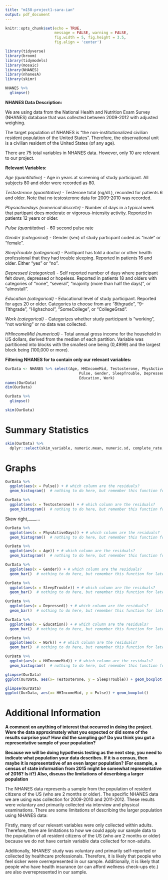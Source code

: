 ```yaml
---
title: "m158-project1-sara-ian"
output: pdf_document
---
```


```r
knitr::opts_chunk$set(echo = TRUE, 
                      message = FALSE, warning = FALSE,
                      fig.width = 5, fig.height = 3.5, 
                      fig.align = 'center')

library(tidyverse)
library(broom)
library(tidymodels)
library(mosaic)
library(NHANES)
library(nhanesA)
library(skimr)
```

```r
NHANES %>%
  glimpse()
```

**NHANES Data Description:**

We are using data from the National Health and Nutrition Exam Survey (NHANES) database that was collected between 2009-2012 with adjusted weighing.


The target population of NHANES is "the non-institutionalized civilian resident population of the United States". Therefore, the observational unit is a civilian resident of the United States (of any age).


There are 75 total variables in NHANES data. However, only 10 are relevant to our project.

**Relevant Variables:**

*Age (quantitative)*
- Age in years at screening of study participant. All subjects 80 and older were recorded as 80.

*Testosterone (quantitative)*
- Testerone total (ng/dL), recorded for patients 6 and older. Note that no testosterone data for 2009-2010 was recorded.

*Physactivedays (numerical discrete)*
- Number of days in a typical week that partipant does moderate or vigorous-intensity activity. Reported in patients 12 years or older.

*Pulse (quantitative)*
- 60 second pulse rate

*Gender (categorical)*
- Gender (sex) of study particpant coded as "male" or "female".

*SleepTrouble (categorical)* 
- Paritipant has told a doctor or other health professional that they had trouble sleeping. Reported in patients 16 and older. Either "yes" or "no".

*Depressed (categorical)*
- Self reported number of days where participant felt down, depressed or hopeless. Reported in patients 18 and olders with categories of "none", "several", "majority (more than half the days)", or "almostall".

*Education (categorical)*
- Educational level of study participant. Reported for ages 20 or older. Categories to choose from are "8thgrade", "9-11thgrade", "Highschool", "SomeCollege", or "CollegeGrad".

*Work (categorical)*
- Categorizes whether study participant is "working", "not working" or no data was collected.

*HHIncomeMid (numerical)*
- Total annual gross income for the household in US dollars, derived from the median of each partition. Variable was partitioned into blocks with the smallest one being (0,4999) and the largest block being (100,000 or more).

**Filtering NHANES for to contain only our relevant variables:**

```r
OurData <- NHANES %>% select(Age, HHIncomeMid, Testosterone, PhysActiveDays, 
                                 Pulse, Gender, SleepTrouble, Depressed, 
                                 Education, Work)
names(OurData)
dim(OurData)

```

```r
OurData %>%
  glimpse()
```


```r

skim(OurData)

```


# Summary Statistics

```r
skim(OurData) %>%
  dplyr::select(skim_variable, numeric.mean, numeric.sd, complete_rate, numeric.p50)

```

# Graphs


```r
OurData %>%
  ggplot(aes(x = Pulse)) + # which column are the residuals?
  geom_histogram()  # nothing to do here, but remember this function for later!
```

```r
OurData %>%
  ggplot(aes(x = Testosterone)) + # which column are the residuals?
  geom_histogram()  # nothing to do here, but remember this function for later!
```

Skew right,____...

```r
OurData %>%
  ggplot(aes(x = PhysActiveDays)) + # which column are the residuals?
  geom_histogram()  # nothing to do here, but remember this function for later!
```

```r
OurData %>%
  ggplot(aes(x = Age)) + # which column are the residuals?
  geom_histogram()  # nothing to do here, but remember this function for later!
```

```r
OurData %>%
  ggplot(aes(x = Gender)) + # which column are the residuals?
  geom_bar()  # nothing to do here, but remember this function for later!
```

```r
OurData %>%
  ggplot(aes(x = SleepTrouble)) + # which column are the residuals?
  geom_bar()  # nothing to do here, but remember this function for later!
```

```r
OurData %>%
  ggplot(aes(x = Depressed)) + # which column are the residuals?
  geom_bar()  # nothing to do here, but remember this function for later!
```

```r
OurData %>%
  ggplot(aes(x = Education)) + # which column are the residuals?
  geom_bar()  # nothing to do here, but remember this function for later!
```

```r
OurData %>%
  ggplot(aes(x = Work)) + # which column are the residuals?
  geom_bar()  # nothing to do here, but remember this function for later!
```


```r
OurData %>%
  ggplot(aes(x = HHIncomeMid)) + # which column are the residuals?
  geom_histogram()  # nothing to do here, but remember this function for later!
```


```r
glimpse(OurData)
ggplot(OurData, aes(x= Testosterone, y = SleepTrouble)) + geom_boxplot()
```  

```r
glimpse(OurData)
ggplot(OurData, aes(x= HHIncomeMid, y = Pulse)) + geom_boxplot()
```  


# Additional Information

**A comment on anything of interest that occurred in doing the project. Were the data approximately what you expected or did some of the results surprise you? How did the sampling
go? Do you think you got a representative sample of your population?**

**Because we will be doing hypothesis testing as the next step, you need to indicate what
population your data describes. If it is a census, then maybe it is representative of an even
larger population? (For example, a census of state information from 2015 might be somewhat
representative of 2016? Is it?) Also, discuss the limitations of describing a larger population**

The NHANES data represents a sample from the population of resident citizens of the US (who are 2 months or older). The specific NHANES data we are using was collection for 2009-2010 and 2011-2012. These results were voluntary and primarily collected via interview and physical examinations. There are some limitations of describing the larger population using NHANES data: 

Firstly, many of our relevant variables were only collected within adults. Therefore, there are limitations to how we could apply our sample data to the population of all resident citizens of the US (who are 2 months or older) because we do not have certain variable data collected for non-adults. 

Additionally, NHANES' study was voluntary and primarily self-reported or collected by healthcare professionals. Therefore, it is likely that people who feel sicker were overrepresented in our sample. Additionally, it is likely that people who have health insurance (or can afford wellness check-ups etc.) are also overrepresented in our sample. 


